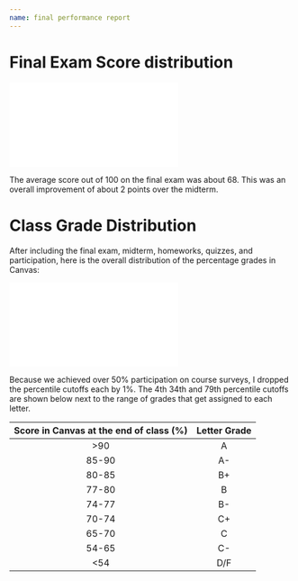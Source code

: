 ```yaml
---
name: final performance report
---
```


# Final Exam Score distribution

![](images/exam-distribution.pdf)

The average score out of 100 on the final exam was about 68.
This was an overall improvement of about 2 points over the midterm.

# Class Grade Distribution

After including the final exam, midterm, homeworks, quizzes, and participation, here is the overall distribution of the percentage grades in Canvas:

![](images/grade-distribution.pdf)

Because we achieved over 50% participation on course surveys, I dropped the percentile cutoffs each by 1%.
The 4th 34th and 79th percentile cutoffs are shown below next to the range of grades that get assigned to each letter.

| Score in Canvas at the end of class (%) | Letter Grade |
|:---------------:|:------------:|
| >90             | A            |
| 85-90           | A-           |
| 80-85           | B+           |
| 77-80           | B            |
| 74-77           | B-           |
| 70-74           | C+           |
| 65-70           | C            |
| 54-65           | C-           |
| <54             | D/F          |
